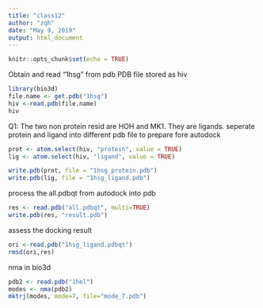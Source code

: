 ```yaml
---
title: "class12"
author: "zqh"
date: "May 9, 2019"
output: html_document
---
```


```r
knitr::opts_chunk$set(echo = TRUE)
```

Obtain and read "1hsg" from pdb
PDB file stored as hiv 

```r
library(bio3d)
file.name <- get.pdb("1hsg")
hiv <-read.pdb(file.name)
hiv
```

Q1: The two non protein resid are HOH and MK1. They are ligands. 
seperate protein and ligand into different pdb file to prepare fore autodock
```r
prot <- atom.select(hiv, "protein", value = TRUE)
lig <- atom.select(hiv, "ligand", value = TRUE)

write.pdb(prot, file = "1hsg_protein.pdb")
write.pdb(lig, file = "1hsg_ligand.pdb")

```

process the all.pdbqt from autodock into pdb
```r
res <- read.pdb("all.pdbqt", multi=TRUE)
write.pdb(res, "result.pdb")
```

assess the docking result
```r
ori <-read.pdb("1hsg_ligand.pdbqt")
rmsd(ori,res)
```

nma in bio3d
```r
pdb2 <- read.pdb("1hel")
modes <- nma(pdb2)
mktrj(modes, mode=7, file="mode_7.pdb")
```